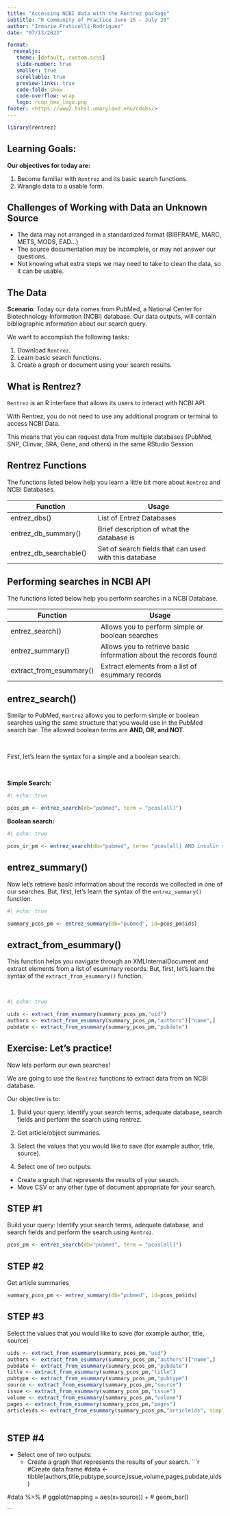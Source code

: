 ```yaml
---
title: "Accessing NCBI data with the Rentrez package"
subtitle: "R Community of Practice June 15 - July 20"
author: "Irmarie Fraticelli-Rodriguez"
date: "07/13/2023"

format:
  revealjs:
   theme: [default, custom.scss]
   slide-number: true
   smaller: true
   scrollable: true
   preview-links: true
   code-fold: show
   code-overflow: wrap
   logo: rcop_hex_logo.png
footer: <https://www2.hshsl.umaryland.edu/cdabs/>
---
```

```r
library(rentrez)
```

## Learning Goals:
**Our objectives for today are:**

::: {.r-fit-text}
1. Become familiar with `Rentrez` and its basic search functions.
1. Wrangle data to a usable form.
::: 

## Challenges of Working with Data an Unknown Source

::: {.r-fit-text}
- The data may not arranged in a standardized format (BIBFRAME, MARC, METS, MODS, EAD...)
- The source documentation may be incomplete, or may not answer our questions.
- Not knowing what extra steps we may need to take to clean the data, so it can be usable. 
::: 

## The Data

::: {.r-fit-text}
**Scenario**: Today our data comes from PubMed, a National Center for Biotechnology Information (NCBI) database. Our data outputs, will contain bibliographic information about our search query. 

We want to accomplish the following tasks: 

1. Download `Rentrez`.
1. Learn basic search functions.
1. Create a graph or document using your search results. 
:::

## What is Rentrez? 

`Rentrez` is an R interface that allows its users to interact with NCBI API.

With Rentrez, you do not need to use any additional program or terminal to access NCBI Data. 

This means that you can request data from multiple databases (PubMed, SNP, Clinvar, SRA, Gene, and others) in the same RStudio Session.


## Rentrez Functions 

::: {.r-fit-text}
The functions listed below help you learn a little bit more about `Rentrez` and NCBI Databases.

| Function                | Usage                                                |
|-------------------------|------------------------------------|
| entrez_dbs()            | List of Entrez Databases                             |
| entrez_db_summary()     | Brief description of what the database is            |
| entrez_db_searchable()  | Set of search fields that can used with this database |


:::

## Performing searches in NCBI API

::: {.r-fit-text}
The functions listed below help you perform searches in a NCBI Database.

| Function                | Usage                              |                 
|-------------------------|------------------------------------|
| entrez_search()         | Allows you to perform simple or boolean searches |
| entrez_summary()        | Allows you to retrieve basic information about the records found |
| extract_from_esummary() | Extract elements from a list of esummary records     |

:::

## entrez_search()

Similar to PubMed, `Rentrez` allows you to perform simple or boolean searches using the same structure that you would use in the PubMed search bar. The allowed boolean terms are **AND, OR, and NOT**.

<br/>

First, let's learn the syntax for a simple and a boolean search:

<br/>

**Simple Search:**

```r
#| echo: true

pcos_pm <- entrez_search(db="pubmed", term = "pcos[all]")

```


**Boolean search:**

```r
#| echo: true

pcos_ir_pm <- entrez_search(db="pubmed", term= "pcos[all] AND insulin resistance[all]")

```

## entrez_summary()

Now let's retrieve basic information about the records we collected in one of our searches. But, first, let's learn the syntax of the `entrez_summary()` function.

```r
#| echo: true

summary_pcos_pm <- entrez_summary(db="pubmed", id=pcos_pm$ids)

```

## extract_from_esummary()

This function helps you navigate through an XMLInternalDocument and extract elements from a list of esummary records. But, first, let's learn the syntax of the `extract_from_esummary()` function.

<br/>

```r
#| echo: true

uids <- extract_from_esummary(summary_pcos_pm,"uid")
authors <- extract_from_esummary(summary_pcos_pm,"authors")["name",]
pubdate <- extract_from_esummary(summary_pcos_pm,"pubdate")

```


## Exercise: Let's practice!

Now lets perform our own searches!

We are going to use the `Rentrez` functions to extract data from an NCBI database. 

Our objective is to: 

1. Build your query: Identify your search terms, adequate database, search fields and perform the search using rentrez.

2. Get article/object summaries.  

3. Select the values that you would like to save (for example author, title, source).

4. Select one of two outputs: 
  - Create a graph that represents the results of your search.
  - Move CSV or any other type of document appropriate for your search. 

## **STEP #1**

Build your query: Identify your search terms, adequate database, and search fields and perform the search using `Rentrez`.    

```r

pcos_pm <- entrez_search(db="pubmed", term = "pcos[all]")

```


## **STEP #2**  

Get article summaries

```r

summary_pcos_pm <- entrez_summary(db="pubmed", id=pcos_pm$ids)

```


## **STEP #3**

Select the values that you would like to save (for example author, title, source)

```r

uids <- extract_from_esummary(summary_pcos_pm,"uid")
authors <- extract_from_esummary(summary_pcos_pm,"authors")["name",]
pubdate <- extract_from_esummary(summary_pcos_pm,"pubdate")
title <- extract_from_esummary(summary_pcos_pm,"title")
pubtype <- extract_from_esummary(summary_pcos_pm,"pubtype")
source <- extract_from_esummary(summary_pcos_pm,"source")
issue <- extract_from_esummary(summary_pcos_pm,"issue")
volume <- extract_from_esummary(summary_pcos_pm,"volume")
pages <- extract_from_esummary(summary_pcos_pm,"pages")
articleids <- extract_from_esummary(summary_pcos_pm,"articleids", simplify=FALSE)
  
```


## **STEP #4** 
- Select one of two outputs: 
  - Create a graph that represents the results of your search.
```r
#Create data frame
#data <- tibble(authors,title,pubtype,source,issue,volume,pages,pubdate,uids)

#data %>% 
#  ggplot(mapping = aes(x=source)) + 
#  geom_bar()

```
